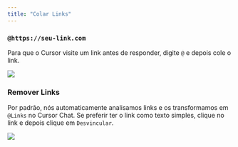 ```yaml
---
title: "Colar Links"
---
```


### `@https://seu-link.com`

Para que o Cursor visite um link antes de responder, digite `@` e depois cole o link.

<Frame>
  <img src="/images/context/@link.png" />
</Frame>

### Remover Links

Por padrão, nós automaticamente analisamos links e os transformamos em `@Links` no Cursor Chat.
Se preferir ter o link como texto simples, clique no link e depois clique em `Desvincular`.

<Frame>
  <img src="/images/context/@link-unlink.png" />
</Frame>
